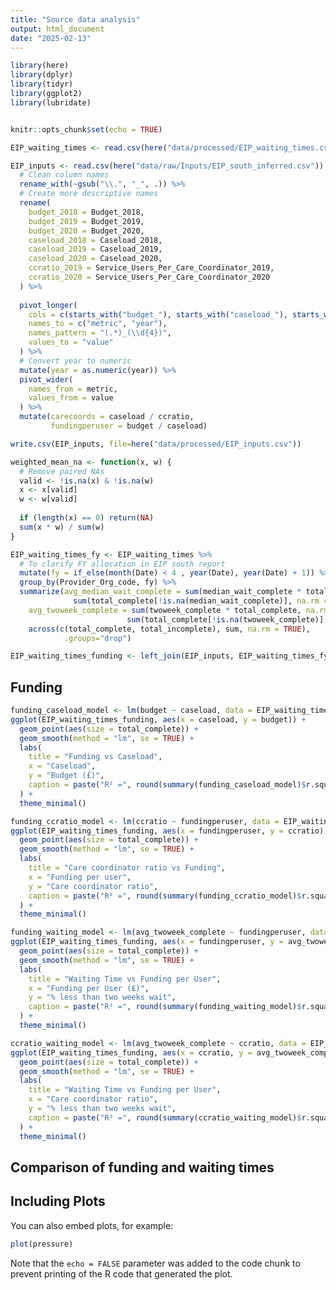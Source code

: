 ```yaml
---
title: "Source data analysis"
output: html_document
date: "2025-02-13"
---
```


```r
library(here)
library(dplyr)
library(tidyr)
library(ggplot2)
library(lubridate)


knitr::opts_chunk$set(echo = TRUE)
```

```r

EIP_waiting_times <- read.csv(here("data/processed/EIP_waiting_times.csv"))

EIP_inputs <- read.csv(here("data/raw/Inputs/EIP_south_inferred.csv")) %>%
  # Clean column names
  rename_with(~gsub("\\.", "_", .)) %>%
  # Create more descriptive names
  rename(
    budget_2018 = Budget_2018,
    budget_2019 = Budget_2019,
    budget_2020 = Budget_2020,
    caseload_2018 = Caseload_2018,
    caseload_2019 = Caseload_2019,
    caseload_2020 = Caseload_2020,
    ccratio_2019 = Service_Users_Per_Care_Coordinator_2019,
    ccratio_2020 = Service_Users_Per_Care_Coordinator_2020
  ) %>%
  
  pivot_longer(
    cols = c(starts_with("budget_"), starts_with("caseload_"), starts_with("ccratio_")),
    names_to = c("metric", "year"),
    names_pattern = "(.*)_(\\d{4})",
    values_to = "value"
  ) %>%
  # Convert year to numeric
  mutate(year = as.numeric(year)) %>%
  pivot_wider(
    names_from = metric,
    values_from = value
  ) %>%
  mutate(carecoords = caseload / ccratio,
         fundingperuser = budget / caseload)

write.csv(EIP_inputs, file=here("data/processed/EIP_inputs.csv"))

weighted_mean_na <- function(x, w) {
  # Remove paired NAs
  valid <- !is.na(x) & !is.na(w)
  x <- x[valid]
  w <- w[valid]
  
  if (length(x) == 0) return(NA)
  sum(x * w) / sum(w)
}

EIP_waiting_times_fy <- EIP_waiting_times %>%
  # To clarify FY allocation in EIP south report
  mutate(fy = if_else(month(Date) < 4 , year(Date), year(Date) + 1)) %>%
  group_by(Provider_Org_code, fy) %>%
  summarize(avg_median_wait_complete = sum(median_wait_complete * total_complete, na.rm = TRUE) / 
              sum(total_complete[!is.na(median_wait_complete)], na.rm = TRUE),
    avg_twoweek_complete = sum(twoweek_complete * total_complete, na.rm = TRUE) / 
                          sum(total_complete[!is.na(twoweek_complete)], na.rm = TRUE),
    across(c(total_complete, total_incomplete), sum, na.rm = TRUE),
            .groups="drop")

EIP_waiting_times_funding <- left_join(EIP_inputs, EIP_waiting_times_fy, by = c("Provider_code"="Provider_Org_code", "year"="fy"))

```

## Funding

```r
funding_caseload_model <- lm(budget ~ caseload, data = EIP_waiting_times_funding)
ggplot(EIP_waiting_times_funding, aes(x = caseload, y = budget)) +
  geom_point(aes(size = total_complete)) +
  geom_smooth(method = "lm", se = TRUE) +
  labs(
    title = "Funding vs Caseload",
    x = "Caseload",
    y = "Budget (£)",
    caption = paste("R² =", round(summary(funding_caseload_model)$r.squared, 3))
  ) +
  theme_minimal()

funding_ccratio_model <- lm(ccratio ~ fundingperuser, data = EIP_waiting_times_funding)
ggplot(EIP_waiting_times_funding, aes(x = fundingperuser, y = ccratio)) +
  geom_point(aes(size = total_complete)) +
  geom_smooth(method = "lm", se = TRUE) +
  labs(
    title = "Care coordinator ratio vs Funding",
    x = "Funding per user",
    y = "Care coordinator ratio",
    caption = paste("R² =", round(summary(funding_ccratio_model)$r.squared, 3))
  ) +
  theme_minimal()

funding_waiting_model <- lm(avg_twoweek_complete ~ fundingperuser, data = EIP_waiting_times_funding)
ggplot(EIP_waiting_times_funding, aes(x = fundingperuser, y = avg_twoweek_complete)) +
  geom_point(aes(size = total_complete)) +
  geom_smooth(method = "lm", se = TRUE) +
  labs(
    title = "Waiting Time vs Funding per User",
    x = "Funding per User (£)",
    y = "% less than two weeks wait",
    caption = paste("R² =", round(summary(funding_waiting_model)$r.squared, 3))
  ) +
  theme_minimal()

ccratio_waiting_model <- lm(avg_twoweek_complete ~ ccratio, data = EIP_waiting_times_funding)
ggplot(EIP_waiting_times_funding, aes(x = ccratio, y = avg_twoweek_complete)) +
  geom_point(aes(size = total_complete)) +
  geom_smooth(method = "lm", se = TRUE) +
  labs(
    title = "Waiting Time vs Funding per User",
    x = "Care coordinator ratio",
    y = "% less than two weeks wait",
    caption = paste("R² =", round(summary(ccratio_waiting_model)$r.squared, 3))
  ) +
  theme_minimal()

```


## Comparison of funding and waiting times



## Including Plots

You can also embed plots, for example:

```r
plot(pressure)
```

Note that the `echo = FALSE` parameter was added to the code chunk to prevent printing of the R code that generated the plot.
